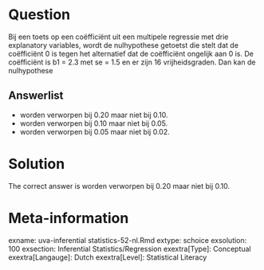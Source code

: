 Question
========

Bij een toets op een coëfficiënt uit een multipele regressie met drie explanatory variables, wordt de nulhypothese getoetst die stelt dat de coëfficiënt 0 is tegen het alternatief dat de coëfficiënt ongelijk aan 0 is. De coëfficiënt is b1 = 2.3 met se = 1.5 en er zijn 16 vrijheidsgraden. Dan kan de nulhypothese 

Answerlist
----------
* worden verworpen bij 0.20 maar niet bij 0.10.
* worden verworpen bij 0.10 maar niet bij 0.05.
* worden verworpen bij 0.05 maar niet bij 0.02.

Solution
========

The correct answer is  worden verworpen bij 0.20 maar niet bij 0.10. 

Meta-information
================
exname: uva-inferential statistics-52-nl.Rmd 
extype: schoice 
exsolution: 100 
exsection: Inferential Statistics/Regression
exextra[Type]: Conceptual
exextra[Langauge]: Dutch 
exextra[Level]: Statistical Literacy

